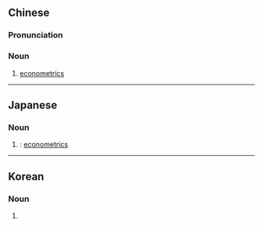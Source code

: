 {{also|计量经济学}}
==Chinese==
{{zh-forms|s=计量经济学|type=23}}

===Pronunciation===
{{zh-pron
|m=jìliàng jīngjìxué
|c=gai3 loeng4 ging1 zai3 hok6
|cat=n
}}

===Noun===
{{zh-noun}}

# [[econometrics]]

----

==Japanese==
{{ja-kanjitab|けい|りょう|けい|ざい|がく|yomi=on}}

===Noun===
{{ja-noun|shin=計量経済学|けいりょうけいざいがく}}

# {{kyujitai spelling of|計量経済学 |lang=ja}}: [[econometrics]]

----

==Korean==
{{ko-hanjatab}}

===Noun===
{{ko-noun|hj|hangeul=계량경제학}}

# {{hanja form of|계량경제학|[[econometrics]]}}